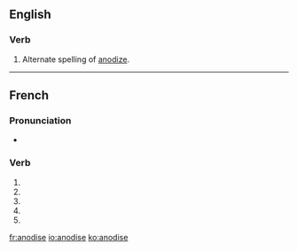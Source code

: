 {{also|anodisé}}
==English==

===Verb===
{{en-verb|anodises|anodising|anodised|anodised}}

# Alternate spelling of [[anodize]].

----

==French==

===Pronunciation===
* {{homophones|anodisent|anodises}}

===Verb===
{{fr-verb form}}

# {{conjugation of|anodiser||1|s|pres|ind|lang=fr}}
# {{conjugation of|anodiser||3|s|pres|ind|lang=fr}}
# {{conjugation of|anodiser||1|s|pres|sub|lang=fr}}
# {{conjugation of|anodiser||3|s|pres|sub|lang=fr}}
# {{conjugation of|anodiser||2|s|imp|lang=fr}}

[[fr:anodise]]
[[io:anodise]]
[[ko:anodise]]